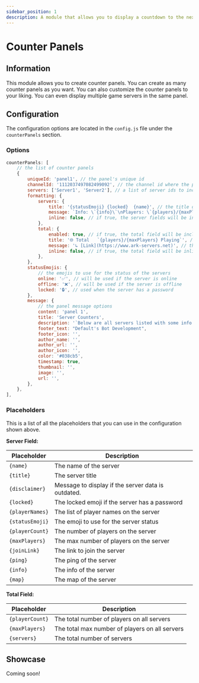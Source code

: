 ```yaml
---
sidebar_position: 1
description: A module that allows you to display a countdown to the next wipe in your server.
---
```



# Counter Panels

## Information

This module allows you to create counter panels. You can create as many counter panels as you want. You can also customize the counter panels to your liking. You can even display multiple game servers in the same panel.

## Configuration

The configuration options are located in the `config.js` file under the `counterPanels` section.

### Options

```js title="config.js → counterPanels"
counterPanels: [
	// the list of counter panels
	{
		uniqueId: 'panel1', // the panel's unique id
		channelId: '1112037497082499092', // the channel id where the panel will be posted
		servers: ['Server1', 'Server2'], // a list of server ids to include in the panel
		formatting: {
			servers: {
				title: '{statusEmoji} {locked}  {name}', // the title of the server fields
				message: `Info: \`{info}\`\nPlayers: \`{players}/{maxPlayers}\`\nMap: \`{map}\`\nConnect: [Join Here]({joinLink})\nPing: \`{ping}\`\n{disclaimer}{playerList}`, // the message of the server fields
				inline: false, // if true, the server fields will be inline
			},
			total: {
				enabled: true, // if true, the total field will be included
				title: '🌐 Total   `{players}/{maxPlayers} Playing`', // the title of the total field
				message: '↳ [Link](https://www.ark-servers.net)', // the message of the total field
				inline: false, // if true, the total field will be inline
			},
		},
		statusEmojis: {
			// the emojis to use for the status of the servers
			online: '✅', // will be used if the server is online
			offline: '❌', // will be used if the server is offline
			locked: '🔒', // used when the server has a password
		},
		message: {
			// the panel message options
			content: 'panel 1',
			title: 'Server Counters',
			description: '`Below are all servers listed with some info:`',
			footer_text: "Default's Bot Development",
			footer_icon: '',
			author_name: '',
			author_url: '',
			author_icon: '',
			color: '#038cb5',
			timestamp: true,
			thumbnail: '',
			image: '',
			url: '',
		},
	},
],
```

### Placeholders

This is a list of all the placeholders that you can use in the configuration shown above.

**Server Field:**

| Placeholder     | Description                                        |
| --------------- | -------------------------------------------------- |
| `{name}`        | The name of the server                             |
| `{title}`       | The server title                                   |
| `{disclaimer}`  | Message to display if the server data is outdated. |
| `{locked}`      | The locked emoji if the server has a password      |
| `{playerNames}` | The list of player names on the server             |
| `{statusEmoji}` | The emoji to use for the server status             |
| `{playerCount}` | The number of players on the server                |
| `{maxPlayers}`  | The max number of players on the server            |
| `{joinLink}`    | The link to join the server                        |
| `{ping}`        | The ping of the server                             |
| `{info}`        | The info of the server                             |
| `{map}`         | The map of the server                              |

**Total Field:**

| Placeholder     | Description                                    |
| --------------- | ---------------------------------------------- |
| `{playerCount}` | The total number of players on all servers     |
| `{maxPlayers}`  | The total max number of players on all servers |
| `{servers}`     | The total number of servers                    |

## Showcase

Coming soon!
